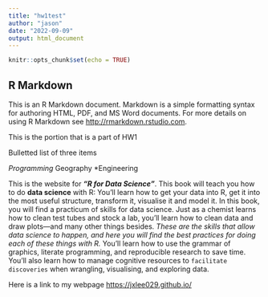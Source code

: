 ---
title: "hw1test"
author: "jason"
date: "2022-09-09"
output: html_document
---

```{r setup, include=FALSE}
knitr::opts_chunk$set(echo = TRUE)
```

## R Markdown

This is an R Markdown document. Markdown is a simple formatting syntax for authoring HTML, PDF, and MS Word documents. For more details on using R Markdown see <http://rmarkdown.rstudio.com>.

This is the portion that is a part of HW1

Bulletted list of three items

*Programming
*Geography
*Engineering

This is the website for ***“R for Data Science”***. This book will teach you how to do **data science** with R: You’ll learn how to get your data into R, get it into the most useful structure, transform it, visualise it and model it. In this book, you will find a practicum of skills for data science. Just as a chemist learns how to clean test tubes and stock a lab, you’ll learn how to clean data and draw plots—and many other things besides. *These are the skills that allow data science to happen, and here you will find the best practices for doing each of these things with R.* You’ll learn how to use the grammar of graphics, literate programming, and reproducible research to save time. You’ll also learn how to manage cognitive resources to `facilitate discoveries` when wrangling, visualising, and exploring data.

Here is a link to my webpage <https://jxlee029.github.io/>



